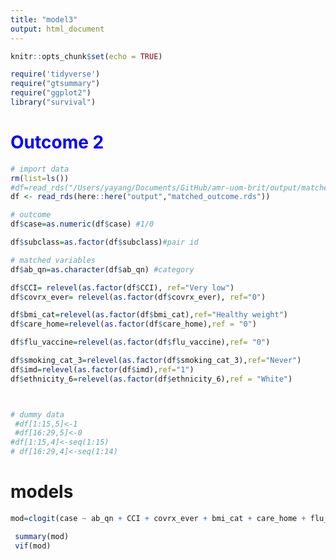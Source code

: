 ```yaml
---
title: "model3"
output: html_document
---
```


```r
knitr::opts_chunk$set(echo = TRUE)
```


```r
require('tidyverse')
require("gtsummary")
require("ggplot2")
library("survival")
```


# <font color=blue>**Outcome 2**</font>
```r
# import data
rm(list=ls())
#df=read_rds("/Users/yayang/Documents/GitHub/amr-uom-brit/output/matched_outcome.rds")
df <- read_rds(here::here("output","matched_outcome.rds"))

```

```r

# outcome
df$case=as.numeric(df$case) #1/0

df$subclass=as.factor(df$subclass)#pair id

# matched variables
df$ab_qn=as.character(df$ab_qn) #category

df$CCI= relevel(as.factor(df$CCI), ref="Very low")
df$covrx_ever= relevel(as.factor(df$covrx_ever), ref="0")

df$bmi_cat=relevel(as.factor(df$bmi_cat),ref="Healthy weight")
df$care_home=relevel(as.factor(df$care_home),ref = "0")

df$flu_vaccine=relevel(as.factor(df$flu_vaccine),ref= "0")

df$smoking_cat_3=relevel(as.factor(df$smoking_cat_3),ref="Never")
df$imd=relevel(as.factor(df$imd),ref="1")
df$ethnicity_6=relevel(as.factor(df$ethnicity_6),ref = "White")




```

```r
# dummy data
 #df[1:15,5]<-1
 #df[16:29,5]<-0
#df[1:15,4]<-seq(1:15)
# df[16:29,4]<-seq(1:14)
```


# models
```r
 
mod=clogit(case ~ ab_qn + CCI + covrx_ever + bmi_cat + care_home + flu_vaccine + smoking_cat_3 + imd+ ethnicity_6 + strata(subclass), df)

 summary(mod) 
 vif(mod)

```


